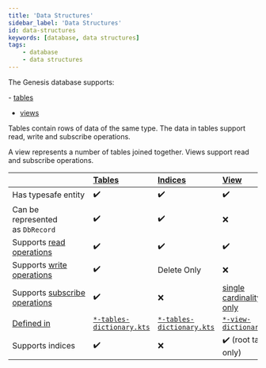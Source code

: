 ```yaml
---
title: 'Data Structures'
sidebar_label: 'Data Structures'
id: data-structures
keywords: [database, data structures]
tags:
    - database
    - data structures
---
```


The Genesis database supports:

- [tables](../../../database/fields-tables-views/tables/)
- [views](../../../database/fields-tables-views/views/)

 Tables contain rows of data of the same type. The data in tables support read, write and subscribe operations. 
 
 A view represents a number of tables joined together. Views support read and subscribe operations.

|  | [Tables](../../../database/data-structures/tables/)  | [Indices](../../../database/data-structures/indices/) | [View](../../../database/data-structures/views/)  |
| --- | :-- | :-- | :-- |
| Has typesafe entity | ✔️ | ✔️ | ✔️ |
| Can be represented as `DbRecord` | ✔️ | ✔️ | ❌ |
| Supports [read operations](../../../database/database-concepts/read/) | ✔️ | ✔️ | ✔️ |
| Supports [write operations](../../../database/database-concepts/write/) | ✔️ | Delete Only | ❌ |
| Supports [subscribe operations](../../../database/database-concepts/subscribe/) | ✔️ | ❌ | [single cardinality only](../../../database/data-structures/views/#cardinality) |
| [Defined in](../../../database/fields-tables-views/fields-tables-views/) | [`*-tables-dictionary.kts`](../../../database/fields-tables-views/tables/tables-basics/) | [`*-tables-dictionary.kts`](../../../database/fields-tables-views/tables/tables-basics/) | [`*-view-dictionary.kts`](../../../database/fields-tables-views/views/views-examples/) |
| Supports indices | ✔️ | ❌ | ✔️ (root table only) |
